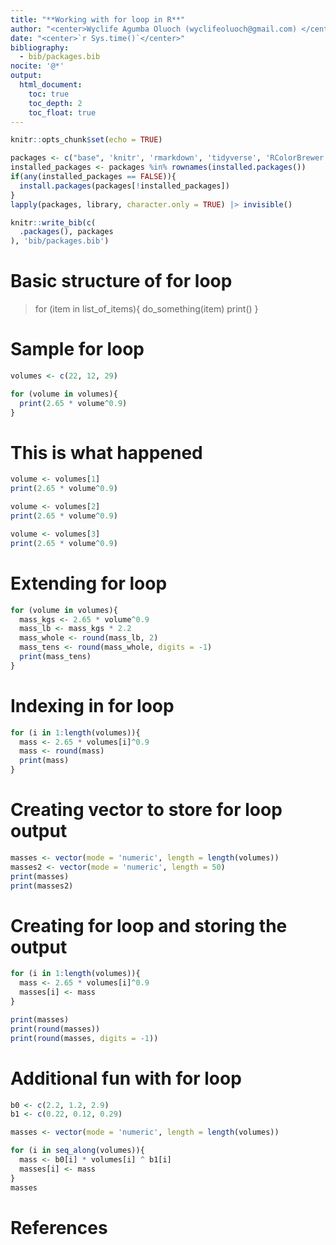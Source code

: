 ```yaml
---
title: "**Working with for loop in R**"
author: "<center>Wyclife Agumba Oluoch (wyclifeoluoch@gmail.com) </center>"
date: "<center>`r Sys.time()`</center>"
bibliography: 
  - bib/packages.bib
nocite: '@*'
output: 
  html_document:
    toc: true
    toc_depth: 2
    toc_float: true
---
```


```r
knitr::opts_chunk$set(echo = TRUE)
```


```r
packages <- c("base", 'knitr', 'rmarkdown', 'tidyverse', 'RColorBrewer', 'grDevices')
installed_packages <- packages %in% rownames(installed.packages())
if(any(installed_packages == FALSE)){
  install.packages(packages[!installed_packages])
}
lapply(packages, library, character.only = TRUE) |> invisible()
```

```r
knitr::write_bib(c(
  .packages(), packages
), 'bib/packages.bib')
```

# Basic structure of for loop

> for (item in list_of_items){
  do_something(item)
  print()
}

# Sample for loop

```r
volumes <- c(22, 12, 29)

for (volume in volumes){
  print(2.65 * volume^0.9) 
}
```

# This is what happened

```r
volume <- volumes[1]     
print(2.65 * volume^0.9)

volume <- volumes[2]     
print(2.65 * volume^0.9) 

volume <- volumes[3]     
print(2.65 * volume^0.9)
```

# Extending for loop

```r
for (volume in volumes){         
  mass_kgs <- 2.65 * volume^0.9  
  mass_lb <- mass_kgs * 2.2      
  mass_whole <- round(mass_lb, 2)   
  mass_tens <- round(mass_whole, digits = -1) 
  print(mass_tens) 
}
```

# Indexing in for loop

```r
for (i in 1:length(volumes)){   
  mass <- 2.65 * volumes[i]^0.9 
  mass <- round(mass)           
  print(mass)                  
}
```

# Creating vector to store for loop output

```r
masses <- vector(mode = 'numeric', length = length(volumes))
masses2 <- vector(mode = 'numeric', length = 50)
print(masses)
print(masses2)
```

# Creating for loop and storing the output

```r
for (i in 1:length(volumes)){
  mass <- 2.65 * volumes[i]^0.9
  masses[i] <- mass
}

print(masses)
print(round(masses))
print(round(masses, digits = -1))
```

# Additional fun with for loop

```r
b0 <- c(2.2, 1.2, 2.9) 
b1 <- c(0.22, 0.12, 0.29)    

masses <- vector(mode = 'numeric', length = length(volumes))

for (i in seq_along(volumes)){ 
  mass <- b0[i] * volumes[i] ^ b1[i]
  masses[i] <- mass
} 
masses
```
# References
